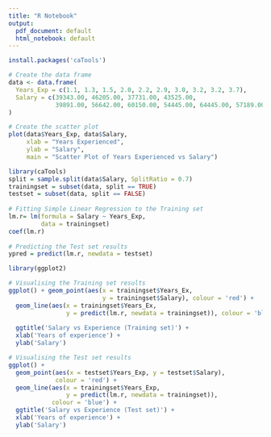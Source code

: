```yaml
---
title: "R Notebook"
output:
  pdf_document: default
  html_notebook: default
---
```



```r
install.packages('caTools')
```

```r
# Create the data frame
data <- data.frame(
  Years_Exp = c(1.1, 1.3, 1.5, 2.0, 2.2, 2.9, 3.0, 3.2, 3.2, 3.7),
  Salary = c(39343.00, 46205.00, 37731.00, 43525.00,
             39891.00, 56642.00, 60150.00, 54445.00, 64445.00, 57189.00)
)
```


```r
# Create the scatter plot
plot(data$Years_Exp, data$Salary,
     xlab = "Years Experienced",
     ylab = "Salary",
     main = "Scatter Plot of Years Experienced vs Salary")
```


```r


library(caTools)
split = sample.split(data$Salary, SplitRatio = 0.7)
trainingset = subset(data, split == TRUE)
testset = subset(data, split == FALSE)
 
# Fitting Simple Linear Regression to the Training set
lm.r= lm(formula = Salary ~ Years_Exp,
         data = trainingset)
coef(lm.r)
 
# Predicting the Test set results
ypred = predict(lm.r, newdata = testset)

```

```r
library(ggplot2)

# Visualising the Training set results
ggplot() + geom_point(aes(x = trainingset$Years_Ex, 
                          y = trainingset$Salary), colour = 'red') +
  geom_line(aes(x = trainingset$Years_Ex,
                y = predict(lm.r, newdata = trainingset)), colour = 'blue') +
   
  ggtitle('Salary vs Experience (Training set)') +
  xlab('Years of experience') +
  ylab('Salary')

```
```r

# Visualising the Test set results
ggplot() +
  geom_point(aes(x = testset$Years_Exp, y = testset$Salary),
             colour = 'red') +
  geom_line(aes(x = trainingset$Years_Exp,
                y = predict(lm.r, newdata = trainingset)), 
            colour = 'blue') +
  ggtitle('Salary vs Experience (Test set)') +
  xlab('Years of experience') +
  ylab('Salary')

```

